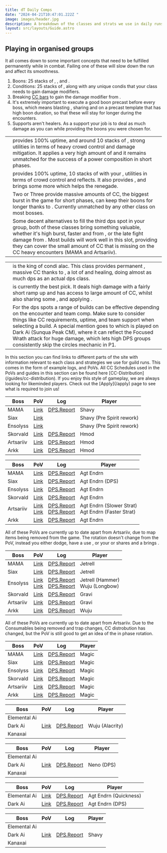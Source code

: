```yaml
---
title: dT Daily Comps
date: "2024-04-21T10:47:01.222Z "
image: images/header.jpg
description: A breakdown of the classes and strats we use in daily runs
layout: src/layouts/Guide.astro
---
```

 
## Playing in organised groups

It all comes down to some important concepts that need to be fulfilled permanently while in combat. Failing one of these will slow down the run and affect its smoothness.

1. Boons: 25 stacks of <Boon name="Might"/>, <Boon name="Fury"/>, <Boon name="Quickness"/> and <Boon name="Alacrity"/>.
2. Conditions: 25 stacks of <Condition name="vulnerability"/>, along with any unique condis that your class needs to gain damage modifiers.
3. Breaking [CC bars](guides/cc-distribution) to gain the damage modifier from <Effect name="Exposed"/>.
4. It's extremely important to execute a good boon precast before every boss, which means blasting <Boon name="Might"/>, sharing <Boon name="Quickness"/> and <Boon name="Alacrity"/> on a precast template that has high boon duration, so that these will stay for longer during the encounters.
5. Supports aren't healers. As a support your job is to deal as much damage as you can while providing the boons you were chosen for.

<Divider text="Compositions"/> 

<Card title="Shattered Observatory and Nightmare CM">

|                                                                                                                                                                                            |                                                                                                                                                                                                                                                                                                                                                                                                                                                                   |
| ------------------------------------------------------------------------------------------------------------------------------------------------------------------------------------------ | ----------------------------------------------------------------------------------------------------------------------------------------------------------------------------------------------------------------------------------------------------------------------------------------------------------------------------------------------------------------------------------------------------------------------------------------------------------------- |
| <Specialization name="Renegade" disableText/>                                                                                                                                              | <BuildLink build="Power Renegade" specialization="Renegade"/> provides 100% <Boon name="Alacrity"/> uptime, and around 10 stacks of <Boon name="Might"/>, strong utilities in terms of heavy crowd control and damage mitigation. It applies a very high amount of <Condition name="vulnerability"/> and it remains unmatched for the success of a power composition in short phases. <br/>                                                                       |
| <Specialization name="Scrapper" disableText/>                                                                                                                                              | <BuildLink build="Power Scrapper"  specialization="Scrapper"/> provides 100% <Boon name="Quickness"/> uptime, 10 stacks of <Boon name="Might"/> with your <Skill name="Blast Gyro"/> , utilities in terms of crowd control and reflects. It also provides <Skill name="Superspeed"/>, and brings some more <Condition name="vulnerability"/> which helps the renegade.<br/>                                                                                   |
| <Specialization name="Soulbeast" disableText/>                                                                                                                                             | Two or Three <BuildLink build="Power Soulbeast"  specialization="Soulbeast"/> provide massive amounts of CC, the biggest burst in the game for short phases, can keep their boons for longer thanks to <Trait name="Essence of Speed"/>. Currently unmatched by any other class on most bosses.                                                                                                                                                                         |
| <Specialization name="Weaver" disableText/><Specialization name="Dragonhunter" disableText/> | Some decent alternatives to fill the third dps spot in your group, both of these classes bring something valuable, whether it's high burst, faster <Condition name="vulnerability"/> and <Boon name="Aegis"/> from <BuildLink build="Power Dragonhunter"  specialization="Dragonhunter"/>, or the late fight damage from <BuildLink build="Power Weaver" specialization="Weaver"/>. Most builds will work well in this slot, providing they can cover the small amount of CC that is missing on the CC heavy encounters (MAMA and Artsariiv). |

</Card>
 
<Card title="Sunqua Peak CM and Silent Surf CM">

|                                                                                           |                                                                                                                                                                                                                                                                                                                                                    |
| ----------------------------------------------------------------------------------------- | -------------------------------------------------------------------------------------------------------------------------------------------------------------------------------------------------------------------------------------------------------------------------------------------------------------------------------------------------- |
| <Specialization name="Specter" disableText/>                                              | <BuildLink build="Condi Specter" specialization="Specter"/> is the king of condi alac. This class provides permanent <Boon name="Alacrity"/>, massive CC thanks to <Skill name="Basilisk Venom"/>, a lot of <Condition name="vulnerability"/> and healing, doing almost as much dps as an actual dps class. <br/> |
| <Specialization name="Harbinger" disableText/>       | <BuildLink build="Condi Harbinger"  specialization="Harbinger"/> is currently the best <Boon name="Quickness"/> pick. It deals high damage with a fairly short ramp up and has access to large amount of CC, whilst also sharing some <Boon name="Might"/>, and applying <Condition name="Vulnerability"/>.                                                         |
| <Specialization name="Harbinger" disableText/><Specialization name="Specter" disableText/><Specialization name="Holosmith" disableText/><Specialization name="Willbender" disableText/><Specialization name="Scrapper" disableText/>                                            | For the dps spots a range of builds can be effective depending on the encounter and team comp. Make sure to consider things like CC requirements, <Condition name="Vulnerability"/> uptime, and team support when selecting a build.  A special mention goes to <BuildLink build="Power Scrapper" specialization="Scrapper"/> which is played on Dark Ai (Sunqua Peak CM), where it can reflect the Focused Wrath attack for huge damage, which lets  high DPS groups consistently skip the circles mechanic in P1. |

</Card>

<Divider text="Useful Links"/>
In this section you can find links to different parts of the site with information relevant to each class and strategies we use for guild runs. This comes in the form of example logs, and PoVs. All CC Schedules used in the PoVs and guides in this section can be found here [CC-Distribution](/guides/cc-distribution). If you enjoy this style of gameplay, we are always looking for likeminded players. Check out the [Apply](/apply) page to see what is required to join us!

<Card title="Example 97+98 PoVs + Logs">

<Tabs>
<Tab specialization="Renegade">

| Boss      | PoV                                                            | Log                                                         | Player                    |
|-----------|----------------------------------------------------------------|-------------------------------------------------------------|---------------------------|
| MAMA      | [Link](https://youtu.be/6Wv3rpC7bxU?si=inkLkx2_IlaOsOSb)       | [DPS.Report](https://dps.report/VHzr-20240413-012320_mama)  | Shavy                     |
| Siax      | [Link](https://youtu.be/u921ZgeGQys?si=7sL5mV1qoXOXbf74&t=432) |                                                             | Shavy (Pre Spirit rework) |
| Ensolyss  | [Link](https://youtu.be/u921ZgeGQys?si=TfFvGNZVy6rkaBPI&t=468) |                                                             | Shavy (Pre Spirit rework) |
| Skorvald  | [Link](https://youtu.be/rZQHMonXqVg?si=unluit3ptjfw5C6O)       | [DPS.Report](https://dps.report/qgPT-20240404-195220_skor)  | Hmod                      |
| Artsariiv | [Link](https://youtu.be/rZQHMonXqVg?si=DI5-fnf1ao2cDkeY&t=87)  | [DPS.Report](https://dps.report/Qvcp-20240404-195824_arriv) | Hmod                      |
| Arkk      | [Link](https://youtu.be/rZQHMonXqVg?si=dOMmskNj6t1-9_GO&t=148) | [DPS.Report](https://dps.report/TsNx-20A240404-200150_arkk) | Hmod                      |


</Tab>

<Tab specialization="Scrapper">

| Boss      | PoV                                        | Log                                                         | Player  |
| --------- | ------------------------------------------ | ----------------------------------------------------------- | ------- |
| MAMA      | [Link](https://youtu.be/EEuJEPfhA_w?si=NiMsNKrciedLRAe3)       | [DPS.Report](https://dps.report/APdB-20240130-174854_mama)  | Agt Endrn |
| Siax      | [Link](https://youtu.be/cRx7MpLdrPU?si=w4ztd04idRidcxlc)       | [DPS.Report](https://dps.report/TqWL-20240112-224615_siax)  | Agt Endrn (DPS)  |
| Ensolyss  | [Link](https://youtu.be/6nasIFn00K4?si=o7Zko5-7EEspCpIg)       | [DPS.Report](https://dps.report/JNEX-20240308-003243_enso)  | Agt Endrn     |
| Skorvald  | [Link](https://youtu.be/OipE3PmFUAs?si=QQP0EOasdXR84AWc)       | [DPS.Report](https://dps.report/67U3-20240104-181418_skor)  | Agt Endrn     |
| Artsariiv | [Link](https://youtu.be/lcB2Eqn1n0Q?si=UpX_qRs4DSaODMSq) <br/> [Link](https://youtu.be/is5wsuCVv4w?si=UZd4OaZhAqiKkHar) | [DPS.Report](https://dps.report/t7A0-20240114-221537_arriv) <br/> [DPS.Report](https://dps.report/lici-20240316-013722_arriv) | Agt Endrn (Slower Strat) <br/> Agt Endrn (Faster Strat) |
| Arkk      | [Link](https://youtu.be/2yQfJYNS-0k?si=R3cKFj8uJC6kbpQN)       | [DPS.Report](https://dps.report/btSz-20240114-223226_arkk)  | Agt Endrn     |

</Tab>

<Tab specialization="Soulbeast">
<Information>
All of these PoVs are currently up to date apart from Artsariiv, due to map items being removed from the game. The rotation doesn't change from the PoV, instead you either dodge, have a <Specialization name="Dragonhunter"/> use <Skill name="Shield of Courage"/>, or your <Specialization name="Scrapper"/> or <Specialization name="Renegade"/> shares <Boon name="Stability"/> and a <Specialization name="Soulbeast"/> brings <Skill name="Stone Spirit"/>.
</Information>

| Boss      | PoV                                        | Log                                                         | Player  |
| --------- | ------------------------------------------ | ----------------------------------------------------------- | ------- |
| MAMA      | [Link](https://youtu.be/43Mte41xqS4?si=zvU3k15a9UHlCv2E)       | [DPS.Report](https://dps.report/nmt7-20240120-161225_mama)  | Jetrell     |
| Siax      | [Link](https://youtu.be/43Mte41xqS4?si=9zn7IhCxvyNsq98N&t=57)       | [DPS.Report](https://dps.report/EttO-20240112-214615_siax)  | Jetrell |
| Ensolyss  | [Link](https://youtu.be/43Mte41xqS4?si=ATun9mOe3BDjk4F6&t=90) <br/> [Link](https://www.youtube.com/watch?v=KnLTABI2kJo)     | [DPS.Report](https://dps.report/tv9N-20240120-162526_enso) <br/> [DPS.Report](https://dps.report/HJXn-20240201-192439_enso) | Jetrell (Hammer) <br/> Wuju (Longbow)     |
| Skorvald  | [Link](https://youtu.be/ZJl9dMpQ3Ns?si=5IIQU23GUoiFS9qC)       | [DPS.Report](https://dps.report/kmOJ-20240117-191920_skor)  | Gravi |
| Artsariiv | [Link](https://youtu.be/B8GTuFvKeD4?si=EKNjvZ_krpNAQGJb)       | [DPS.Report](https://dps.report/kjkL-20240117-195126_arriv) | Gravi |
| Arkk      | [Link](https://youtu.be/s3SsWQQILUM?si=0wwDsg8EG0HEbd2o) | [DPS.Report](https://dps.report/q4D8-20240114-223224_arkk)  | Wuju |

</Tab>
<Tab specialization="Dragonhunter">
<Information>
All of these PoVs are currently up to date apart from Artsariiv. Due to the Consumables being removed and trap changes, CC distrobution has changed, but the PoV is still good to get an idea of the in phase rotation.
</Information>

| Boss      | PoV                                        | Log                                                         | Player |
| --------- | ------------------------------------------ | ----------------------------------------------------------- | ------ |
| MAMA      | [Link](https://youtu.be/WYL-AKW5sXY?si=ePMLs7N1sLuZpYFw&t=20) | [DPS.Report](https://dps.report/nmt7-20240120-161225_mama)  | Magic  |
| Siax      | [Link](https://youtu.be/WYL-AKW5sXY?si=0f9Yt41MiLDOJ5eF&t=87) | [DPS.Report](https://dps.report/Jp88-20240113-000647_siax)  | Magic  |
| Ensolyss  | [Link](https://youtu.be/WYL-AKW5sXY?si=v1vxKVw95JeHrQAA&t=144) | [DPS.Report](https://dps.report/Qigu-20240113-001141_enso)  | Magic  |
| Skorvald  | [Link](https://youtu.be/WYL-AKW5sXY?si=9Z5qtszCMaS09Jy-&t=262)       | [DPS.Report](https://dps.report/6Luo-20240117-201926_skor)  | Magic  |
| Artsariiv | [Link](https://youtu.be/WYL-AKW5sXY?si=RAvlpiqmlBCNfGPn&t=345)  | [DPS.Report](https://dps.report/Xn34-20240124-200143_arriv) | Magic  |
| Arkk      | [Link](https://youtu.be/WYL-AKW5sXY?si=kULCQocWIxzidxJK&t=424) | [DPS.Report](https://dps.report/3rZ4-20240117-203308_arkk)  | Magic  |

</Tab>
</Tabs>

</Card>

<Card title="Example 99+100CM PoVs + Logs">

<Tabs>
<Tab specialization="Specter">

| Boss         | PoV                                  | Log                                                      | Player |
| ------------ | ------------------------------------ | -------------------------------------------------------- | ------ |
| Elemental Ai |                                      |                                                          |        |
| Dark Ai      | [Link](https://youtu.be/xw5L81ow9-U?si=BhiS2Xo8m7IsnQic) | [DPS.Report](https://dps.report/mf8g-20240203-203815_ai) | Wuju (Alacrity)    |
| Kanaxai |                                      |                                                          |        |


</Tab>
<Tab specialization="Harbinger">

| Boss         | PoV                                  | Log                                                      | Player |
| ------------ | ------------------------------------ | -------------------------------------------------------- | ------ |
| Elemental Ai |                                      |                                                          |        |
| Dark Ai      | [Link](https://youtu.be/24BkETxUT-Q?si=UniPjn6OI3NqnDnB) | [DPS.Report](https://dps.report/9oti-20240225-215732_ai) | Neno (DPS)    |
| Kanaxai |                                      |                                                          |        |

</Tab>
<Tab specialization="Scrapper">

| Boss         | PoV                                  | Log                                                      | Player |
| ------------ | ------------------------------------ | -------------------------------------------------------- | ------ |
| Elemental Ai      | [Link](https://youtu.be/kMfMWhly_gc?si=ujela9DK7SJPxl2j) | [DPS.Report](https://dps.report/TqLR-20240118-191001_ai) | Agt Endrn (Quickness) |
| Dark Ai      | [Link](https://youtu.be/7bEhRqtyO54?si=MVcVrMZVPT2n_ooW) | [DPS.Report](https://dps.report/2OI7-20240310-205514_ai) | Agt Endrn (DPS)  |

</Tab>
<Tab specialization="Holosmith">

| Boss         | PoV                                  | Log                                                      | Player |
| ------------ | ------------------------------------ | -------------------------------------------------------- | ------ |
| Elemental Ai |                                      |                                                          |        |
| Dark Ai      | [Link](https://youtu.be/bAYiZXz2oHA?si=L3_3hMJobmagvroe) | [DPS.Report](https://dps.report/mf8g-20240203-203815_ai) | Shavy    |
| Kanaxai |                                      |                                                          |        |

</Tab>
</Tabs>
</Card>
